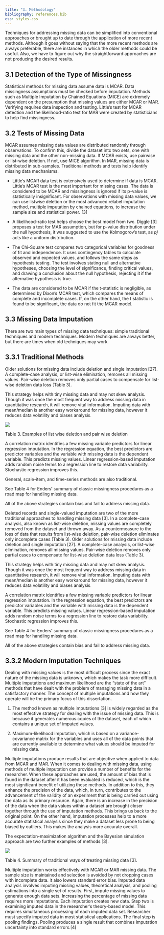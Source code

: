 ```yaml
---
title: "3. Methodology"
bibliography: references.bib
css: styles.css
---
```


Techniques for addressing missing data can be simplified into conventional approaches or brought up to date through the application of more recent methods. Although it goes without saying that the more recent methods are always preferable, there are instances in which the older methods could be useful. Also, we have to figure out why the straightforward approaches are not producing the desired results.

## 3.1 Detection of the Type of Missingness

Statistical methods for missing data assume data is MCAR. Data missingness assumptions must be checked before imputation. Methods such as Multiple Imputation by Chained Equations (MICE) are extremely dependent on the presumption that missing values are either MCAR or MAR. Verifying requires data inspection and testing. Little's test for MCAR detection and the likelihood-ratio test for MAR were created by statisticians to help find missingness.

## 3.2 Tests of Missing Data

MCAR assumes missing data values are distributed randomly through observations. To confirm this, divide the dataset into two sets, one with missing data and the other non-missing data. If MCAR exists, use pairwise or list-wise deletion. If not, use MICE algorithm. In MAR, missing data is distributed in sub-samples. Traditional methods and tests help identify missing data mechanisms.

-   Little's MCAR data test is extensively used to determine if data is MCAR. Little's MCAR test is the most important for missing cases. The data is considered to be MCAR and missingness is ignored if its p-value is statistically insignificant. For observations with missing data values, we can use listwise deletion or the most advanced relabel imputation method, multiple imputation by chained equations, to increase the sample size and statistical power. \[3\]

-   A likelihood-ratio test helps choose the best model from two. Diggle \[3\] proposes a test for MAR assumption, but for p-value distribution under the null hypothesis, it was suggested to use the Kolmogorov's test, as 𝑝𝑗 acts like a uniform distribution.

-   The Chi-Square test compares two categorical variables for goodness of fit and independence. It uses contingency tables to calculate observed and expected values, and follows the same steps as hypothesis testing. The test involves stating null and alternative hypotheses, choosing the level of significance, finding critical values, and drawing a conclusion about the null hypothesis, rejecting it if the alternative hypothesis is true.

-   The data are considered to be MCAR if the t-statistic is negligible, as determined by Dixon's MCAR test, which compares the means of complete and incomplete cases. If, on the other hand, the t statistic is found to be significant, the data do not fit the MCAR model.

## 3.3 Missing Data Imputation

There are two main types of missing data techniques: simple traditional techniques and modern techniques. Modern techniques are always better, but there are times when old techniques may work.

## 3.3.1 Traditional Methods

Older solutions for missing data include deletion and single imputation \[27\]. A complete-case analysis, or list-wise elimination, removes all missing values. Pair-wise deletion removes only partial cases to compensate for list-wise deletion data loss (Table 3).

This strategy helps with tiny missing data and may not skew analysis. Though it was once the most frequent way to address missing data in quantitative research, it will remove vital information. Imputing data with mean/median is another easy workaround for missing data, however it reduces data volatility and biases analysis.

![](imgs/methTable3.png)

Table 3. Examples of list wise deletion and pair wise deletion

A correlation matrix identifies a few missing variable predictors for linear regression imputation. In the regression equation, the best predictors are predictor variables and the variable with missing data is the dependent variable. This predicts missing values. Linear regression-based imputation adds random noise terms to a regression line to restore data variability. Stochastic regression improves this.

General, scale-item, and time-series methods are also traditional.

See Table 4 for Enders' summary of classic missingness procedures as a road map for handling missing data.

All of the above strategies contain bias and fail to address missing data.

Deleted records and single-valued imputation are two of the more traditional approaches to handling missing data \[3\]. In a complete-case analysis, also known as list-wise deletion, missing values are completely removed from the dataset and thrown away. As a countermeasure to the loss of data that results from list-wise deletion, pair-wise deletion eliminates only incomplete cases (Table 3). Older solutions for missing data include deletion and single imputation \[27\]. A complete-case analysis, or list-wise elimination, removes all missing values. Pair-wise deletion removes only partial cases to compensate for list-wise deletion data loss (Table 3).

This strategy helps with tiny missing data and may not skew analysis. Though it was once the most frequent way to address missing data in quantitative research, it will remove vital information. Imputing data with mean/median is another easy workaround for missing data, however it reduces data volatility and biases analysis.

A correlation matrix identifies a few missing variable predictors for linear regression imputation. In the regression equation, the best predictors are predictor variables and the variable with missing data is the dependent variable. This predicts missing values. Linear regression-based imputation adds random noise terms to a regression line to restore data variability. Stochastic regression improves this.

See Table 4 for Enders' summary of classic missingness procedures as a road map for handling missing data.

All of the above strategies contain bias and fail to address missing data.

## 3.3.2 Modern Imputation Techniques

Dealing with missing values is the most difficult process since the exact nature of the missing data is unknown, which makes the task more difficult. Multiple imputations and maximum likelihood are the "state of the art" methods that have dealt with the problem of managing missing data in a satisfactory manner. The concept of multiple imputations and how they operate will be the primary focus of this dissertation.

1)  The method known as multiple imputations \[3\] is widely regarded as the most effective strategy for dealing with the issue of missing data. This is because it generates numerous copies of the dataset, each of which contains a unique set of imputed values.

2)  Maximum-likelihood imputation, which is based on a variance-covariance matrix for the variables and uses all of the data points that are currently available to determine what values should be imputed for missing data.

Multiple imputations produce results that are objective when applied to data from MCAR and MAR. When it comes to dealing with missing data, using methods of multiple imputation can provide a number of benefits for the researcher. When these approaches are used, the amount of bias that is found in the dataset after it has been evaluated is reduced, which is the most significant benefit of utilizing these methods. In addition to this, they enhance the precision of the data, which, in turn, contributes to the advancement of the validity of an experiment that is being carried out using the data as its primary resource. Again, there is an increase in the precision of the data when the data values within a dataset are brought closer together through the use of imputation methods. This brings us back to the original point. On the other hand, imputation processes help to a more accurate statistical analysis since they make a dataset less prone to being biased by outliers. This makes the analysis more accurate overall.

The expectation-maximization algorithm and the Bayesian simulation approach are two further examples of methods \[3\].

![](imgs/methTable4.png)

Table 4. Summary of traditional ways of treating missing data \[3\].

Multiple imputation works effectively with MCAR or MAR missing data. The sample size is maintained and selection is avoided by not dropping cases with incomplete data. It also lowers standard error bias. Imputed data analysis involves imputing missing values, theoretical analysis, and pooling estimations into a single set of results. First, impute missing values to generate enough data sets. Increasing the percentage of missing data requires more imputations. Each imputation creates new data. Step two is examining imputed data in the researcher's theory-based model. This requires simultaneous processing of each imputed data set. Researcher must specify imputed data in most statistical applications. The final step is pooling findings. Pooling produces a single result that combines imputation uncertainty into standard errors.\[4\]
